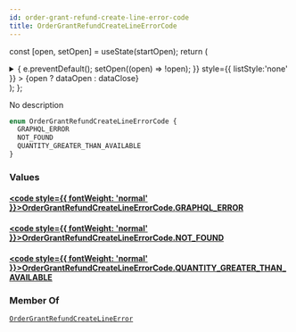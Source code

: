 ```yaml
---
id: order-grant-refund-create-line-error-code
title: OrderGrantRefundCreateLineErrorCode
---
```






const [open, setOpen] = useState(startOpen);
return (
<details {...(open ? { open: true } : {})} className="details" style={{ border:'none', boxShadow:'none', background:'var(--ifm-background-color)' }}>
<summary
onClick={(e) => {
e.preventDefault();
setOpen((open) => !open);
}}
style={{ listStyle:'none' }} >
{open ? dataOpen : dataClose}
</summary>
{open && children}
</details>
);
};

No description

```graphql
enum OrderGrantRefundCreateLineErrorCode {
  GRAPHQL_ERROR
  NOT_FOUND
  QUANTITY_GREATER_THAN_AVAILABLE
}
```

### Values

#### [<code style={{ fontWeight: 'normal' }}>OrderGrantRefundCreateLineErrorCode.<b>GRAPHQL_ERROR</b></code>](#)

#### [<code style={{ fontWeight: 'normal' }}>OrderGrantRefundCreateLineErrorCode.<b>NOT_FOUND</b></code>](#)

#### [<code style={{ fontWeight: 'normal' }}>OrderGrantRefundCreateLineErrorCode.<b>QUANTITY_GREATER_THAN_AVAILABLE</b></code>](#)

### Member Of

[`OrderGrantRefundCreateLineError`](../../../api-reference/miscellaneous/objects/order-grant-refund-create-line-error.mdx) <Badge class="badge badge--secondary" text="object"/>
